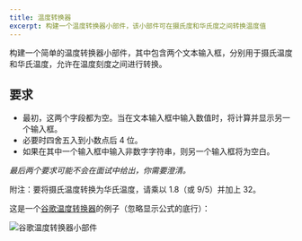 ```yaml
---
title: 温度转换器
excerpt: 构建一个温度转换器小部件，该小部件可在摄氏度和华氏度之间转换温度值
---
```


构建一个简单的温度转换器小部件，其中包含两个文本输入框，分别用于摄氏温度和华氏温度，允许在温度刻度之间进行转换。

## 要求

* 最初，这两个字段都为空。当在文本输入框中输入数值时，将计算并显示另一个输入框。
* 必要时四舍五入到小数点后 4 位。
* 如果在其中一个输入框中输入非数字字符串，则另一个输入框将为空白。

*最后两个要求可能不会在面试中给出，你需要澄清。*

附注：要将摄氏温度转换为华氏温度，请乘以 1.8（或 9/5）并加上 32。

这是一个[谷歌温度转换器](https://www.google.com/search?q=celsius+to+fahrenheit)的例子（忽略显示公式的底行）：

![谷歌温度转换器小部件](/img/questions/temperature-converter/google-search-temperature-converter.png)
